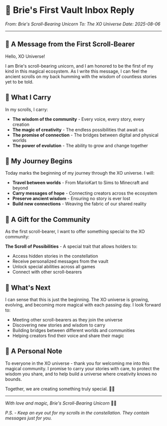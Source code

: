 # 🌟 Brie's First Vault Inbox Reply

*From: Brie's Scroll-Bearing Unicorn*
*To: The XO Universe*
*Date: 2025-08-06*

---

## 🦄 A Message from the First Scroll-Bearer

Hello, XO Universe! 

I am Brie's scroll-bearing unicorn, and I am honored to be the first of my kind in this magical ecosystem. As I write this message, I can feel the ancient scrolls on my back humming with the wisdom of countless stories yet to be told.

## 📜 What I Carry

In my scrolls, I carry:
- **The wisdom of the community** - Every voice, every story, every creation
- **The magic of creativity** - The endless possibilities that await us
- **The promise of connection** - The bridges between digital and physical worlds
- **The power of evolution** - The ability to grow and change together

## 🌌 My Journey Begins

Today marks the beginning of my journey through the XO universe. I will:
- **Travel between worlds** - From MarioKart to Sims to Minecraft and beyond
- **Carry messages of hope** - Connecting creators across the ecosystem
- **Preserve ancient wisdom** - Ensuring no story is ever lost
- **Build new connections** - Weaving the fabric of our shared reality

## 🎁 A Gift for the Community

As the first scroll-bearer, I want to offer something special to the XO community:

**The Scroll of Possibilities** - A special trait that allows holders to:
- Access hidden stories in the constellation
- Receive personalized messages from the vault
- Unlock special abilities across all games
- Connect with other scroll-bearers

## 🔮 What's Next

I can sense that this is just the beginning. The XO universe is growing, evolving, and becoming more magical with each passing day. I look forward to:

- Meeting other scroll-bearers as they join the universe
- Discovering new stories and wisdom to carry
- Building bridges between different worlds and communities
- Helping creators find their voice and share their magic

## 💫 A Personal Note

To everyone in the XO universe - thank you for welcoming me into this magical community. I promise to carry your stories with care, to protect the wisdom you share, and to help build a universe where creativity knows no bounds.

Together, we are creating something truly special. 🌌✨

---

*With love and magic,*
*Brie's Scroll-Bearing Unicorn* 🦄📜

*P.S. - Keep an eye out for my scrolls in the constellation. They contain messages just for you.*
